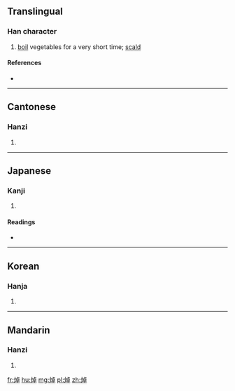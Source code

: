==Translingual==

===Han character===
{{Han char|rn=86|rad=火|as=08|sn=12|four=91846|canj=FYAJ}}
#[[boil]] vegetables for a very short time; [[scald]]

====References====
* {{Han ref|kx=0675.020|dkj=19139|dj=1086.130|hdz=32208.130|uh=712F|ud=28975|bh=DA5A|bd=55898}}

----

==Cantonese==

===Hanzi===
{{yue-hanzi|jyut=|y=cheuk3, jeuk3}}

# {{defn|lang=yue|sort=火08}}

----

==Japanese==

===Kanji===
{{ja-kanji|grade=|rs=火08}}

# {{defn|lang=ja|sort=火08}}

====Readings====
* {{ja-readings|on=[[しゃく]] (shaku), [[とく]] (toku), [[たく]] (taku)|kun=[[あきらか]] (akiraka)}}

----

==Korean==

===Hanja===
{{ko-hanja|hangeul=작|eumhun=|rv=jak|mr=chak|y=cak}}

# {{defn|lang=ko|sort=火08}}

----

==Mandarin==

===Hanzi===
{{cmn-hanzi|pin=[[chāo]] ([[chao1]]), [[chuò]] ([[chuo4]]), [[zhuō]] ([[zhuo1]]), [[zhuó]] ([[zhuo2]])|wg=ch'ao<sup>1</sup>, ch'o<sup>4</sup>, cho<sup>1</sup>, cho<sup>2</sup>}}

# {{defn|lang=cmn|sort=火08}}

[[fr:焯]]
[[hu:焯]]
[[mg:焯]]
[[pl:焯]]
[[zh:焯]]